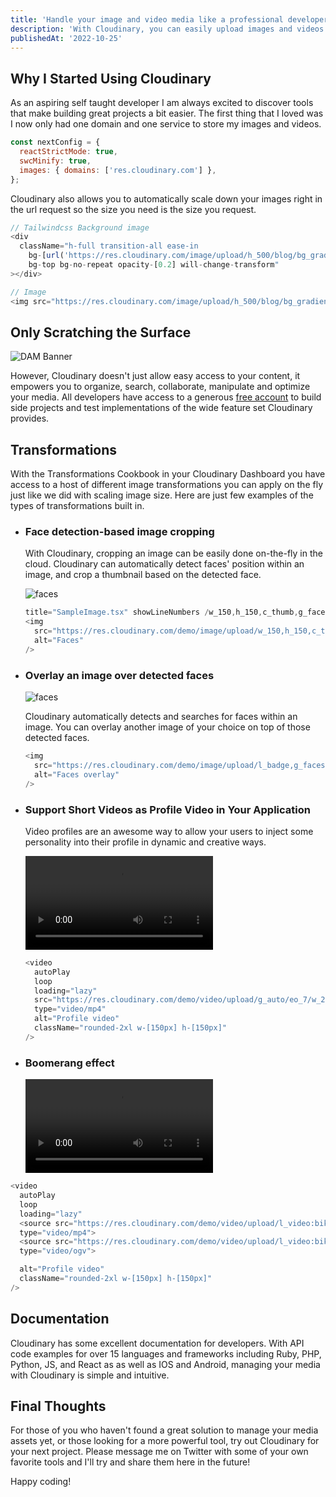 ```yaml
---
title: 'Handle your image and video media like a professional developer with Cloudinary.'
description: 'With Cloudinary, you can easily upload images and videos to the cloud and automate smart manipulations of those media without installing any other software. Cloudinary then seamlessly delivers your media through a fast content delivery network (CDN), optimized with the industry’s best practices.'
publishedAt: '2022-10-25'
---
```



## Why I Started Using Cloudinary

As an aspiring self taught developer I am always excited to discover tools that make building great projects a bit easier. The first thing that I loved was I now only had one domain and one service to store my images and videos.

```js title="next.config.js" {4} showLineNumbers
const nextConfig = {
  reactStrictMode: true,
  swcMinify: true,
  images: { domains: ['res.cloudinary.com'] },
};
```

<ExternalLink href="https://cloudinary.com/">Cloudinary</ExternalLink> also allows
you to automatically scale down your images right in the url request so the size
you need is the size you request.

```js title="GradientBackground.tsx" showLineNumbers /h_500/
// Tailwindcss Background image
<div
  className="h-full transition-all ease-in
    bg-[url('https://res.cloudinary.com/image/upload/h_500/blog/bg_gradient.png')]
    bg-top bg-no-repeat opacity-[0.2] will-change-transform"
></div>

// Image
<img src="https://res.cloudinary.com/image/upload/h_500/blog/bg_gradient.png" alt="image" />
```

## Only Scratching the Surface

<div className="bg-gray-100 p-2 rounded-2xl">
  <img
    src="https://res.cloudinary.com/djjxydn3p/image/upload/v1666749800/blog/DAM_Banner.png"
    alt="DAM Banner"
  />
</div>

However, Cloudinary doesn't just allow easy access to your content, it empowers you to organize, search, collaborate, manipulate and optimize your media. All developers have access to a generous [free account](https://cloudinary.com/users/register_free) to build side projects and test implementations of the wide feature set Cloudinary provides.

## Transformations

With the Transformations Cookbook in your Cloudinary Dashboard you have access to a host of different image transformations you can apply on the fly just like we did with scaling image size. Here are just few examples of the types of transformations built in.

- ### Face detection-based image cropping

  <div className="flex flex-col items-center sm:flex-row gap-6 pb-6">

  With Cloudinary, cropping an image can be easily done on-the-fly in the
  cloud. Cloudinary can automatically detect faces' position within an image,
  and crop a thumbnail based on the detected face.

  <img
    src="https://res.cloudinary.com/demo/image/upload/w_200,h_200,c_thumb,g_faces/w_200,f_auto,q_auto/couple.jpg"
    alt="faces"
    className="rounded-2xl w-[150px] h-[150px]"
  />

  </div>

  ```js
  title="SampleImage.tsx" showLineNumbers /w_150,h_150,c_thumb,g_faces/
  <img
    src="https://res.cloudinary.com/demo/image/upload/w_150,h_150,c_thumb,g_faces/w_200,f_auto,q_auto/couple.jpg"
    alt="Faces"
  />
  ```

- ### Overlay an image over detected faces

  <div className="flex flex-col items-center sm:flex-row gap-6 pb-6">

  <img
    src="https://res.cloudinary.com/demo/image/upload/l_badge,g_faces,w_1.0,h_1.0,fl_region_relative/c_pad,ar_1.0/v1603370517/Spain_national_football_team_Euro_2012_final.jpg"
    alt="faces"
    className="rounded-2xl w-[150px] h-[150px]"
  />

  Cloudinary automatically detects and searches for faces within an image. You can overlay another image of your choice on top of those detected faces.

  </div>

  ```js title="SampleImage.tsx" showLineNumbers
  <img
    src="https://res.cloudinary.com/demo/image/upload/l_badge,g_faces,w_1.0,h_1.0,fl_region_relative/c_pad,ar_1.0/v1603370517/Spain_national_football_team_Euro_2012_final.jpg"
    alt="Faces overlay"
  />
  ```

- ### Support Short Videos as Profile Video in Your Application

  <div className="flex flex-col items-center sm:flex-row gap-6 pb-6">

  Video profiles are an awesome way to allow your users to inject some personality into their profile in dynamic and creative ways.

  <video
    autoPlay
    loop
    loading="lazy"
    src="https://res.cloudinary.com/demo/video/upload/g_auto/eo_7/w_250,h_250,c_fill,r_max/q_auto:eco/v1603292662/user_video.mp4"
    type="video/mp4"
    alt="Profile video"
    className="rounded-2xl w-[150px] h-[150px]"
  />

  </div>

  ```js title="SampleImage.tsx" showLineNumbers
  <video
    autoPlay
    loop
    loading="lazy"
    src="https://res.cloudinary.com/demo/video/upload/g_auto/eo_7/w_250,h_250,c_fill,r_max/q_auto:eco/v1603292662/user_video.mp4"
    type="video/mp4"
    alt="Profile video"
    className="rounded-2xl w-[150px] h-[150px]"
  />
  ```

- ### Boomerang effect

    <div className="flex flex-col items-center sm:flex-row gap-6">
    <video
        autoPlay
        loop
        loading="lazy"
        src="https://res.cloudinary.com/demo/video/upload/l_video:bike_stunt,e_reverse,fl_splice/l_video:bike_stunt,e_accelerate:-50,fl_splice/bike_stunt.mp4"
        type="video/mp4"
        alt="Profile video"
        className="rounded-2xl w-[150px] h-[150px]"
      />

      Make a boomerang out of your video by playing it in both directions and modifying its speed.

  </div>

```js title="SampleImage.tsx" showLineNumbers /l_video:bike_stunt,e_reverse,fl_splice/
<video
  autoPlay
  loop
  loading="lazy"
  <source src="https://res.cloudinary.com/demo/video/upload/l_video:bike_stunt,e_reverse,fl_splice/l_video:bike_stunt,e_accelerate:-50,fl_splice/bike_stunt.mp4"
  type="video/mp4">
  <source src="https://res.cloudinary.com/demo/video/upload/l_video:bike_stunt,e_reverse,fl_splice/l_video:bike_stunt,e_accelerate:-50,fl_splice/bike_stunt.ogg"
  type="video/ogv">

  alt="Profile video"
  className="rounded-2xl w-[150px] h-[150px]"
/>
```

## Documentation

Cloudinary has some excellent <ExternalLink href="https://cloudinary.com/documentation">documentation</ExternalLink> for developers. With API code examples for over 15 languages and frameworks including Ruby, PHP, Python, JS, and React as as well as IOS and Android, managing your media with Cloudinary is simple and intuitive.

## Final Thoughts

For those of you who haven't found a great solution to manage your media assets yet, or those looking for a more powerful tool, try out Cloudinary for your next project. Please message me on Twitter with some of your own favorite tools and I'll try and share them here in the future!

Happy coding!
